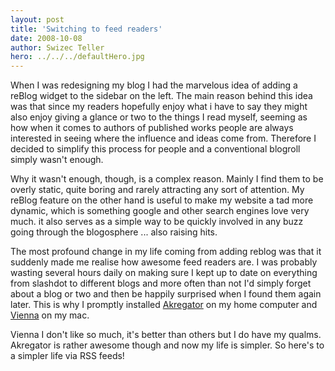 ```yaml
---
layout: post
title: 'Switching to feed readers'
date: 2008-10-08
author: Swizec Teller
hero: ../../../defaultHero.jpg
---
```

When I was redesigning my blog I had the marvelous idea of adding a reBlog widget to the sidebar on the left. The main reason behind this idea was that since my readers hopefully enjoy what i have to say they might also enjoy giving a glance or two to the things I read myself, seeming as how when it comes to authors of published works people are always interested in seeing where the influence and ideas come from. Therefore I decided to simplify this process for people and a conventional blogroll simply wasn't enough.

Why it wasn't enough, though, is a complex reason. Mainly I find them to be overly static, quite boring and rarely attracting any sort of attention. My reBlog feature on the other hand is useful to make my website a tad more dynamic, which is something google and other search engines love very much. it also serves as a simple way to be quickly involved in any buzz going through the blogosphere ... also raising hits.

The most profound change in my life coming from adding reblog was that it suddenly made me realise how awesome feed readers are. I was probably wasting several hours daily on making sure I kept up to date on everything from slashdot to different blogs and more often than not I'd simply forget about a blog or two and then be happily surprised when I found them again later. This is why I promptly installed [Akregator](http://akregator.kde.org/) on my home computer and [Vienna](http://www.vienna-rss.org/) on my mac.

Vienna I don't like so much, it's better than others but I do have my qualms. Akregator is rather awesome though and now my life is simpler. So here's to a simpler life via RSS feeds!